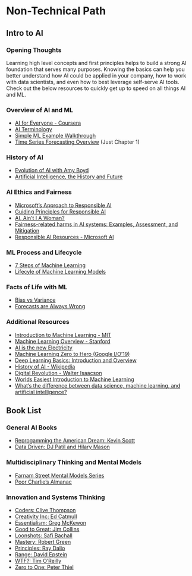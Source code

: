 # Non-Technical Path {#into-to-ai}

## Intro to AI

### Opening Thoughts

Learning high level concepts and first principles helps to build a strong AI foundation that serves many purposes. Knowing the basics can help you better understand how AI could be applied in your company, how to work with data scientists, and even how to best leverage self-serve AI tools. Check out the below resources to quickly get up to speed on all things AI and ML. 

### Overview of AI and ML

* [AI for Everyone - Coursera](https://www.coursera.org/learn/ai-for-everyone#syllabus)
* [AI Terminology](https://www.youtube.com/watch?v=YPD4k730BRQ&list=PLl2kx2ZZbFQT1ZCf8oTFogg8J80FJGse2&index=5)
* [Simple ML Example Walkthrough](https://www.youtube.com/watch?v=Gv9_4yMHFhI&list=PLblh5JKOoLUICTaGLRoHQDuF_7q2GfuJF&index=2)
* [Time Series Forecasting Overview](https://otexts.com/fpp3/intro.html) (Just Chapter 1)

### History of AI

* [Evolution of AI with Amy Boyd](https://runasradio.com/Shows/Show/739)
* [Artificial Intelligence, the History and Future](https://www.youtube.com/watch?v=8FHBh_OmdsM)

### AI Ethics and Fairness

* [Microsoft's Approach to Responsible AI](https://www.youtube.com/watch?v=dnC8-uUZXSc)
* [Guiding Principles for Responsible AI](https://docs.microsoft.com/en-us/learn/modules/responsible-ai-principles/?WT.mc_id=academic-15963-cxa)
* [AI, Ain't I A Woman?](https://www.youtube.com/watch?v=QxuyfWoVV98)
* [Fairness-related harms in AI systems: Examples, Assessment, and Mitigation](https://www.youtube.com/watch?v=1RptHwfkx_k)
* [Responsible AI Resources - Microsoft AI](https://www.microsoft.com/en-us/ai/responsible-ai-resources?activetab=pivot1:primaryr4&rtc=1)

### ML Process and Lifecycle

* [7 Steps of Machine Learning](https://www.youtube.com/watch?v=nKW8Ndu7Mjw)
* [Lifecyle of Machine Learning Models](https://www.oracle.com/a/ocom/docs/data-science-lifecycle-ebook.pdf)

### Facts of Life with ML

* [Bias vs Variance](https://www.youtube.com/watch?v=EuBBz3bI-aA)
* [Forecasts are Always Wrong](https://www2.monash.edu/impact/podcasts/thought-capital/forecasts-are-always-wrong-but-we-need-them-anyway/)

### Additional Resources

* [Introduction to Machine Learning - MIT](https://www.youtube.com/watch?v=h0e2HAPTGF4&t=855s)
* [Machine Learning Overview - Stanford](https://www.youtube.com/watch?v=jGwO_UgTS7I&t=2038s)
* [AI is the new Electricity](https://www.youtube.com/watch?v=21EiKfQYZXc)
* [Machine Learning Zero to Hero (Google I/O'19)](https://www.youtube.com/watch?v=VwVg9jCtqaU)
* [Deep Learning Basics: Introduction and Overview](https://www.youtube.com/watch?v=O5xeyoRL95U)
* [History of AI - Wikipedia]("https://en.wikipedia.org/wiki/History_of_artificial_intelligence")
* [Digital Revolution - Walter Isaacson](https://www.youtube.com/playlist?list=PLnJFOBz2SCeebYYbKETRjS_R2gSKpmdM0)
* [Worlds Easiest Introduction to Machine Learning](https://medium.com/@ageitgey/machine-learning-is-fun-80ea3ec3c471#.7iuqawmr5)
* [What's the difference between data science, machine learning, and artificial intelligence?](http://varianceexplained.org/r/ds-ml-ai/)

## Book List

### General AI Books

* [Reprogamming the American Dream: Kevin Scott](https://www.amazon.com/Reprogramming-American-Dream-America-Valley-Making-ebook/dp/B07V1W37XK/ref=sr_1_1?crid=2OAPWAOX7DY27&dchild=1&keywords=reprogramming+the+american+dream&qid=1632757570&s=books&sprefix=reprogammning+the+%2Caps%2C258&sr=1-1)
* [Data Driven: DJ Patil and Hilary Mason](https://learning.oreilly.com/library/view/data-driven/9781491925454/)

### Multidisciplinary Thinking and Mental Models

* [Farnam Street Mental Models Series](https://www.amazon.com/dp/B086DQQ278?binding=kindle_edition&qid=1632841888&sr=1-6&ref=dbs_dp_rwt_sb_tukn)
* [Poor Charlie's Almanac](https://www.amazon.com/Poor-Charlies-Almanack-Charles-Expanded/dp/1578645018/ref=sr_1_1?crid=1JML3Q3PTJA36&dchild=1&keywords=poor+charlie%27s+almanack&qid=1632841859&sprefix=poor+charlie%2Caps%2C232&sr=8-1)

### Innovation and Systems Thinking

* [Coders: Clive Thompson](https://www.amazon.com/Coders-Making-Tribe-Remaking-World-ebook/dp/B07DBRNN1Z/ref=sr_1_1?dchild=1&keywords=coders&qid=1632842213&sr=8-1)
* [Creativity Inc: Ed Catmull](https://www.amazon.com/Creativity-Inc-Overcoming-Unseen-Inspiration-ebook/dp/B00FUZQYBO/ref=sr_1_1?dchild=1&keywords=creativity+inc&qid=1632842231&sr=8-1)
* [Essentialism: Greg McKewon](https://www.amazon.com/Essentialism-Disciplined-Pursuit-Greg-McKeown-ebook/dp/B00G1J1D28/ref=sr_1_1?dchild=1&keywords=essentialism&qid=1632842246&sr=8-1)
* [Good to Great: Jim Collins](https://www.amazon.com/Good-Great-Some-Companies-Others-ebook/dp/B0058DRUV6/ref=sr_1_1?dchild=1&keywords=good+to+great&qid=1632842264&sr=8-1)
* [Loonshots: Safi Bachall](https://www.amazon.com/Loonshots-Nurture-Diseases-Transform-Industries-ebook/dp/B07D2BKVQR/ref=sr_1_1?dchild=1&keywords=loonshots&qid=1632842199&sr=8-1)
* [Mastery: Robert Green](https://www.amazon.com/Mastery-Robert-Greene-ebook/dp/B007V65PBK/ref=sr_1_1?dchild=1&keywords=mastery&qid=1632842281&sr=8-1)
* [Principles: Ray Dalio](https://www.amazon.com/Principles-Life-Work-Ray-Dalio-ebook/dp/B071CTK28D/ref=sr_1_1?dchild=1&keywords=principles&qid=1632842180&sr=8-1)
* [Range: David Epstein](https://www.amazon.com/Range-Generalists-Triumph-Specialized-World-ebook/dp/B07H1ZYWTM/ref=sr_1_1?dchild=1&keywords=range&qid=1632842291&sr=8-1)
* [WTF?: Tim O'Reilly](https://www.amazon.com/WTF-Whats-Future-Why-Its-ebook/dp/B01N34IDU6/ref=sr_1_16?dchild=1&keywords=wtf&qid=1632842301&sr=8-16)
* [Zero to One: Peter Thiel](https://www.amazon.com/Zero-One-Notes-Startups-Future-ebook/dp/B00J6YBOFQ/ref=sr_1_1?dchild=1&keywords=zero+to+one&qid=1632842160&sr=8-1)
